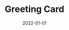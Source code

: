 ---
cover: "./greeting.PNG"
date: "2022-01-01"
title: "Greeting Card"
defer: false
slug: "/greeting-card"
areas:
  -  .

---